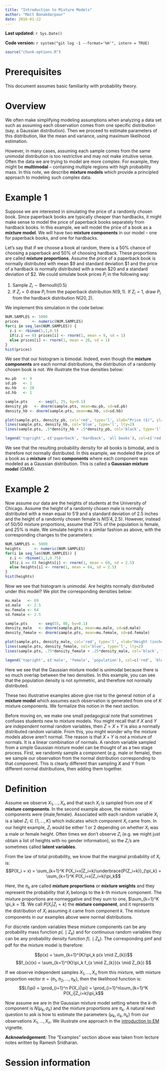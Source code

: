 ```yaml
---
title: "Introduction to Mixture Models"
author: "Matt Bonakdarpour"
date: 2016-01-22
---
```


**Last updated:** `r Sys.Date()`

**Code version:** `r system("git log -1 --format='%H'", intern = TRUE)`

```r
source("chunk-options.R")
```

# Prerequisites

This document assumes basic familiarity with probability theory. 

# Overview

We often make simplifying modeling assumptions when analyzing a data set such as assuming each observation comes from one specific distribution (say, a Gaussian distribution). Then we proceed to estimate parameters of this distribution, like the mean and variance, using maximum likelihood estimation.

However, in many cases, assuming each sample comes from the same unimodal distribution is too restrictive and may not make intuitive sense. Often the data we are trying to model are more complex. For example, they might be **multimodal** -- containing multiple regions with high probability mass. In this note, we describe **mixture models** which provide a principled approach to modeling such complex data.

# Example 1

Suppose we are interested in simulating the price of a randomly chosen book. Since paperback books are typically cheaper than hardbacks, it might make sense to model the price of paperback books separately from hardback books. In this example, we will model the price of a book as a **mixture model**. We will have two **mixture components** in our model -- one for paperback books, and one for hardbacks. 

Let's say that if we choose a book at random, there is a 50% chance of choosing a paperback and 50%  of choosing hardback. These proportions are called **mixture proportions**. Assume the price of a paperback book is normally distributed with mean $9 and standard deviation $1 and the price of a hardback is normally distributed with a mean $20 and a standard deviation of $2. We could simulate book prices $P_i$ in the following way:  

1. Sample $Z_i \sim \text{Bernoulli}(0.5)$  
2. If $Z_i = 0$ draw $P_i$ from the paperback distribution $N(9,1)$. If $Z_i = 1$, draw $P_i$ from the hardback distribution $N(20,2)$. 

We implement this simulation in the code below:
```r
NUM.SAMPLES <- 5000
prices      <- numeric(NUM.SAMPLES)
for(i in seq_len(NUM.SAMPLES)) {
  z.i <- rbinom(1,1,0.5)
  if(z.i == 0) prices[i] <- rnorm(1, mean = 9, sd = 1)
  else prices[i] <- rnorm(1, mean = 20, sd = 1)
}
hist(prices)
```
We see that our histogram is bimodal. Indeed, even though the **mixture components** are each normal distributions, the distribution of a randomly chosen book is not. We illustrate the true densities below:
```r
mu.pb   <- 9
sd.pb   <- 1
mu.hb   <- 20
sd.hb   <- 1

sample.pts     <- seq(5, 25, by=0.1)
density_pb   <- dnorm(sample.pts, mean=mu.pb, sd=sd.pb)
density_hb <- dnorm(sample.pts, mean=mu.hb, sd=sd.hb)

plot(sample.pts, density_pb, col='red', type='l', xlab="Price ($)", ylab="Density", lty=2)
lines(sample.pts, density_hb, col='blue', type='l', lty=2)
lines(sample.pts, .5*density_hb + .5*density_pb, col='black', type='l', lwd=2)

legend('topright', c('paperback', 'hardback', 'all books'), col=c('red', 'blue', 'black'), lty=c(2,2,1), lwd=c(1,1,2), cex=0.7)
```
We see that the resulting probability density for all books is bimodal, and is therefore not normally distributed. In this example, we modeled the price of a book as a **mixture** of two **components** where each component was modeled as a Gaussian distribution. This is called a **Gaussian mixture model** (GMM).

# Example 2

Now assume our data are the heights of students at the University of Chicago. Assume the height of a randomly chosen male is normally distributed with a mean equal to $5'9$ and a standard deviation of $2.5$ inches and the height of a randomly chosen female is $N(5'4, 2.5)$. However, instead of 50/50 mixture proportions, assume that 75% of the population is female, and 25% is male. We simulate heights in a similar fashion as above, with the corresponding changes to the parameters:

```r
NUM.SAMPLES <- 5000
heights      <- numeric(NUM.SAMPLES)
for(i in seq_len(NUM.SAMPLES)) {
  z.i <- rbinom(1,1,0.75)
  if(z.i == 0) heights[i] <- rnorm(1, mean = 69, sd = 2.5)
  else heights[i] <- rnorm(1, mean = 64, sd = 2.5)
}
hist(heights)
```

Now we see that histogram is unimodal. Are heights normally distributed under this model? We plot the corresponding densities below:

```r
mu.male   <- 69
sd.male   <- 2.5
mu.female <- 64
sd.female <- 2.5

sample.pts     <- seq(55, 80, by=0.1)
density_male   <- dnorm(sample.pts, mean=mu.male, sd=sd.male)
density_female <- dnorm(sample.pts, mean=mu.female, sd=sd.female)

plot(sample.pts, density_male, col='red', type='l', xlab="Height (inches)", ylab="Density", lty=2)
lines(sample.pts, density_female, col='blue', type='l', lty=2)
lines(sample.pts, .75*density_female + .25*density_male, col='black', type='l', lwd=2)

legend('topright', c('male', 'female', 'population'), col=c('red', 'blue', 'black'), lty=c(2,2,1), lwd=c(1,1,2), cex=0.7)
```

Here we see that the Gaussian mixture model is unimodal because there is so much overlap between the two densities. In this example, you can see that the population density is not symmetric, and therefore not normally distributed. 

These two illustrative examples above give rise to the general notion of a **mixture model** which assumes each observation is generated from one of $K$ mixture components. We formalize this notion in the next section. 

Before moving on, we make one small pedagogical note that sometimes confuses students new to mixture models. You might recall that if $X$ and $Y$ are *independent* normal random variables, then $Z=X+Y$ is also a normally distributed random variable. From this, you might wonder why the mixture models above aren't normal. The reason is that $X+Y$ is *not* a mixture of normals. It is a linear combination of normals.  A random variable sampled from a simple Gaussian mixture model can be thought of as a two stage process. First, we randomly sample a component (e.g. male or female), then we sample our observation from the normal distribution corresponding to that component. This is clearly different than sampling $X$ and $Y$ from different normal distributions, then adding them together. 

# Definition

Assume we observe $X_1,\ldots,X_n$ and that each $X_i$ is sampled from one of $K$ **mixture components**. In the second example above, the mixture components were $\{\text{male,female}\}$. Associated with each random variable $X_i$ is a label $Z_i \in \{1,\ldots,K\}$ which indicates which component $X_i$ came from. In our height example, $Z_i$ would be either $1$ or $2$ depending on whether $X_i$ was a male or female height. Often times we don't observe $Z_i$ (e.g. we might just obtain a list of heights with no gender information), so the $Z_i$'s are sometimes called **latent variables**. 

From the law of total probability, we know that the marginal probability of $X_i$ is:
$$P(X_i = x) = \sum_{k=1}^K P(X_i=x|Z_i=k)\underbrace{P(Z_i=k)}_{\pi_k} = \sum_{k=1}^K P(X_i=x|Z_i=k)\pi_k$$

Here, the $\pi_k$ are called **mixture proportions** or **mixture weights** and they represent the probability that $X_i$ belongs to the $k$-th mixture component. The mixture proportions are nonneggative and they sum to one, $\sum_{k=1}^K \pi_k = 1$. We call $P(X_i|Z_i=k)$ the **mixture component**, and it represents the distribution of $X_i$ assuming it came from component $k$. The mixture components in our examples above were normal distributions. 

For discrete random variables these mixture components can be any probability mass function $p(. \mid Z_{k})$ and for continuous random variables they can be any probability density function $f(. \mid Z_{k})$. The corresponding pmf and pdf for the mixture model is therefore:

$$p(x) =  \sum_{k=1}^{K}\pi_k p(x \mid Z_{k})$$
$$f_{x}(x) = \sum_{k=1}^{K}\pi_k f_{x \mid Z_{k}}(x \mid Z_{k}) $$

If we observe independent samples $X_1,\ldots,X_n$ from this mixture, with mixture proportion vector $\pi=(\pi_1, \pi_2,\ldots,\pi_K)$, then the likelihood function is:
$$L(\pi) = \prod_{i=1}^n P(X_i|\pi) = \prod_{i=1}^n\sum_{k=1}^K P(X_i|Z_i=k)\pi_k$$

Now assume we are in the Gaussian mixture model setting where the $k$-th component is $N(\mu_k, \sigma_k)$ and the mixture proportions are $\pi_k$. A natural next question to ask is how to estimate the parameters $\{\mu_k,\sigma_k,\pi_k\}$ from our observations $X_1,\ldots,X_n$. We illustrate one approach in the [introduction to EM](intro_to_em.html) vignette.


**Acknowledgement:** The "Examples" section above was taken from lecture notes written by Ramesh Sridharan.

# Session information

```r
```
